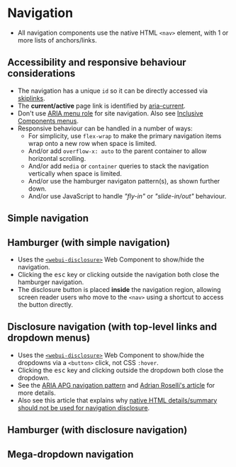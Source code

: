 
<Meta of={Navigation} />

# Navigation
- All navigation components use the native HTML `<nav>` element, with 1 or more lists of anchors/links.

## Accessibility and responsive behaviour considerations
- The navigation has a unique `id` so it can be directly accessed via [skiplinks](/story/components-skiplinks--skiplinks).
- The **current/active** page link is identified by [aria-current](https://developer.mozilla.org/en-US/docs/Web/Accessibility/ARIA/Attributes/aria-current).
- Don't use [ARIA menu role](https://adrianroselli.com/2017/10/dont-use-aria-menu-roles-for-site-nav.html) for site navigation. Also see [Inclusive Components menus](https://inclusive-components.design/menus-menu-buttons/).
- Responsive behaviour can be handled in a number of ways:
    - For simplicity, use `flex-wrap` to make the primary navigation items wrap onto a new row when space is limited.
    - And/or add `overflow-x: auto` to the parent container to allow horizontal scrolling.
    - And/or add `media` or `container` queries to stack the navigation vertically when space is limited.
    - And/or use the hamburger navigaton pattern(s), as shown further down.
    - And/or use JavaScript to handle *"fly-in"* or *"slide-in/out"* behaviour.

## Simple navigation
<Canvas of={Navigation.Navigation} />

## Hamburger (with simple navigation)
- Uses the [`<webui-disclosure>`](/docs/web-components-or-custom-elements-webui-disclosure--docs) Web Component to show/hide the navigation.
- Clicking the <kbd>esc</kbd> key or clicking outside the navigation both close the hamburger navigation.
- The disclosure button is placed **inside** the navigation region, allowing screen reader users who move to the `<nav>` using a shortcut to access the button directly.

<Canvas of={Navigation.HamburgerNavigation} />

## Disclosure navigation (with top-level links and dropdown menus)
- Uses the [`<webui-disclosure>`](/docs/web-components-or-custom-elements-webui-disclosure--docs) Web Component to show/hide the dropdowns via a `<button>` click, not CSS `:hover`.
- Clicking the <kbd>esc</kbd> key and clicking outside the dropdown both close the dropdown.
- See the [ARIA APG navigation pattern](https://www.w3.org/WAI/ARIA/apg/patterns/disclosure/examples/disclosure-navigation-hybrid/) and [Adrian Roselli's article](https://adrianroselli.com/2019/06/link-disclosure-widget-navigation.html) for more details.
- Also see this article that explains why [native HTML details/summary should not be used for navigation disclosure](https://melsumner.github.io/details-as-a-menu).

<Canvas of={Navigation.DisclosureNavigation} />

## Hamburger (with disclosure navigation)

<Canvas of={Navigation.HamburgerDisclosureNavigation} />

## Mega-dropdown navigation
<Canvas of={Navigation.MegaDropdown} />

